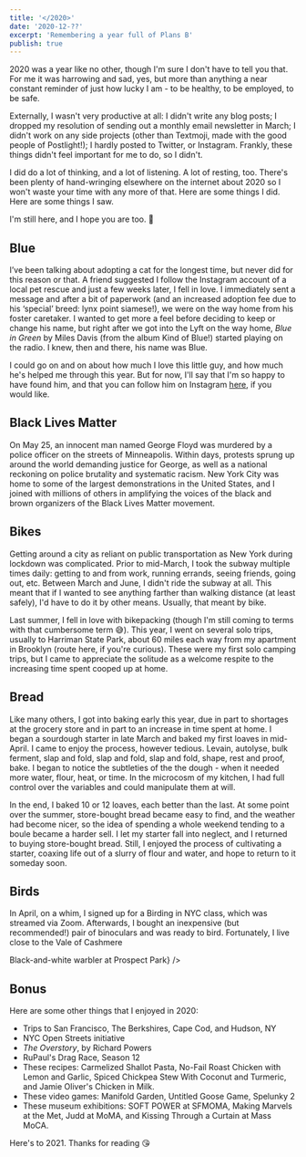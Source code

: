 ```yaml
---
title: '</2020>'
date: '2020-12-??'
excerpt: 'Remembering a year full of Plans B'
publish: true
---
```




<section class="blog-section">

2020 was a year like no other, though I'm sure I don't have to tell you that. For me it was harrowing and sad, yes, but more than anything a near constant reminder of just how lucky I am - to be healthy, to be employed, to be safe.

Externally, I wasn't very productive at all: I didn't write any blog posts; I dropped my resolution of sending out a monthly <XA href="https://tinyletter.com/prichey">email newsletter</XA> in March; I didn't work on any side projects (other than <XA href="https://textmoji.app/">Textmoji</XA>, made with the good people of <XA href="https://postlight.com/">Postlight</XA>!); I hardly posted to <XA href="https://twitter.com/prestonrichey">Twitter</XA>, or <XA href="https://www.instagram.com/preston.richey/">Instagram</XA>. Frankly, these things didn't feel important for me to do, so I didn't.

I did do a lot of thinking, and a lot of listening. A lot of resting, too. There's been plenty of hand-wringing elsewhere on the internet about 2020 so I won't waste your time with any more of that. Here are some things I did. Here are some things I saw.

I'm still here, and I hope you are too. 🎈

</section>

<section class="blog-section">

## Blue

I’ve been talking about adopting a cat for the longest time, but never did for this reason or that. A friend suggested I follow the Instagram account of a <XA href="https://www.instagram.com/brooklynanimalaction/?hl=en">local pet rescue</XA> and just a few weeks later, <XA href="https://www.instagram.com/p/B7i9uNnJOty/">I fell in love</XA>. I immediately sent a message and after a bit of paperwork (and an increased adoption fee due to his ‘special’ breed: <XA href="https://faqcats.com/what-is-a-lynx-point-siamese-cat/">lynx point siamese</XA>!), we were on the way home from his foster caretaker. I wanted to get more a feel before deciding to keep or change his name, but right after we got into the Lyft on the way home, *Blue in Green* by Miles Davis (from the album Kind of Blue!) <XA href="https://photos.google.com/share/AF1QipP69S0UadJHudWKLv7Rvm6nVkdcL_5Lq4stl8Hbynw82jrct3mnlN3JXo5CDrlWfw/photo/AF1QipPHyLBUc9w5CVD0j1wRR05iptMEKJ-nfk0coNJp?key=QlpVcEZreXJXOE11eUsyUVBadzMydlFEQzFiWUNn">started playing</XA> on the radio. I knew, then and there, his name was Blue.

<div class="blog-inset">
  <ZoomImage
    src={blue}
    zoomSrc={blueZoom}
  />
</div>

I could go on and on about how much I love this little guy, and how much he's helped me through this year. But for now, I'll say that I'm so happy to have found him, and that you can follow him on Instagram [here](https://www.instagram.com/blue.the.lynxpoint/), if you would like.

</section>

<section class="blog-section">

## Black Lives Matter

On May 25, an innocent man named <XA href="https://en.wikipedia.org/wiki/George_Floyd">George Floyd</XA> was murdered by a police officer on the streets of Minneapolis. Within days, protests sprung up around the world demanding justice for George, as well as a national reckoning on police brutality and systematic racism. New York City was home to some of the largest demonstrations in the United States, and I joined with millions of others in amplifying the voices of the black and brown organizers of the Black Lives Matter movement.

<div class="blog-inset">
  <ZoomImage
    src={blm}
    zoomSrc={blmZoom}
  />
</div>

</section>

<section class="blog-section">

## Bikes

Getting around a city as reliant on public transportation as New York during lockdown was complicated. Prior to mid-March, I took the subway multiple times daily: getting to and from work, running errands, seeing friends, going out, etc. Between March and June, I didn't ride the subway at all. This meant that if I wanted to see anything farther than walking distance (at least safely), I'd have to do it by other means. Usually, that meant by bike.

Last summer, I fell in love with <XA href="https://www.rei.com/learn/expert-advice/bikepacking.html">bikepacking</XA> (though I'm still coming to terms with that cumbersome term 😅). This year, I went on several solo trips, usually to Harriman State Park, about 60 miles each way from my apartment in Brooklyn (route <XA href="https://www.strava.com/activities/3717280532">here</XA>, if you're curious). These were my first solo camping trips, but I came to appreciate the solitude as a welcome respite to the increasing time spent cooped up at home.

<div class="blog-inset">
  <ZoomImage
    src={bike}
    zoomSrc={bikeZoom}
    caption={'Harriman State Park'}
  />
</div>

</section>

<section class="blog-section">

## Bread

Like <XA href="https://www.theatlantic.com/health/archive/2020/05/why-theres-no-flour-during-coronavirus/611527/">many others</XA>, I got into baking early this year, due in part to shortages at the grocery store and in part to an increase in time spent at home. I began a sourdough starter in late March and baked my <XA href="https://lh3.googleusercontent.com/pw/ACtC-3eiMbr-DY97CKzk5I5hNsEbp7ATnhHoPOymOy-8EyRLjvhazZE_SkgfcifGDj3yVxNyK6ntp_JDhseJKegN2l1bxNvvw5UGFhXXJdeoIaJSybnywZEaLTqpwg8_sJ-T0ebTe_yV7eu8VwE0295_YGYEJw=w931-h982-no?authuser=0">first loaves</XA> in mid-April. I came to enjoy the process, however tedious. Levain, autolyse, bulk ferment, slap and fold, slap and fold, slap and fold, shape, rest and proof, bake. I began to notice the subtleties of the the dough - when it needed more water, flour, heat, or time. In the microcosm of my kitchen, I had full control over the variables and could manipulate them at will.

<div class="blog-inset">
  <ZoomImage
    src={bread}
    zoomSrc={breadZoom}
  />
</div>

In the end, I baked 10 or 12 loaves, <XA href="https://lh3.googleusercontent.com/pw/ACtC-3duuVxpkmEEE-CeVJotIrgif_sgkcX03ZV-NLUZUVYP2NjPNNPeZMQ9gAzGSSWglmZE4TMz1SqSdkxc9OCfaXJjn4i4IGuOu_x0R_HLzxg9_FnUl9b5zdVuMpfxgHWg8LrPPI5DuwDg3BbYB_Fvk-k83w=w1308-h981-no?authuser=0">each</XA> <XA href="https://lh3.googleusercontent.com/pw/ACtC-3eIF9wQ5oJPqvsz_Lw8V8qTNkcSmJnTvBcf1vrofxQWFcsWko-IkPxISzcPBc6Ytv9bNNppXOpArnDPDWZeIwFygpb6QRlYROy_e8Nws87DGOID7TspX03gHExKTUoP_XCk40rUCskCyR4ItAmIg6hpKA=w736-h981-no?authuser=0">better</XA> <XA href="https://lh3.googleusercontent.com/pw/ACtC-3dgXGF1GNallfTHcfH86koRWY42_G1OIZbkC-5FoLygfn-UiKDLdUgKbnIdxho8fLvhCbI56LICCBldIOvEm10U2v-jQNLPd-gnDIwQfY9yKuhVu9nS2Nmvul46grdDSiXWzLEF6KZQ9m_b4murcPwx7w=w1308-h981-no?authuser=0">than</XA> the <XA href="https://lh3.googleusercontent.com/pw/ACtC-3dl6mLTD4KzL8UAG_6R7bZNqIYXY5Ib5pMzZ2bA42i5Rnxk3FasCGIExxtPdK5fPLgjAV044hOVj_p_QXxG7HTQmD8cArnATnfkAYi5wdhiXSpZ7ZQ3_pq15ok_k6UJlT8Kl13Jxg1LzM51CFgR1LVJSQ=w1308-h981-no?authuser=0">last</XA>. At some point over the summer, store-bought bread became easy to find, and the weather had become nicer, so the idea of spending a whole weekend tending to a boule became a harder sell. I let my starter fall into neglect, and I returned to buying store-bought bread. Still, I enjoyed the process of cultivating a starter, coaxing life out of a slurry of flour and water, and hope to return to it someday soon.

</section>

<Hidden>

<section class="blog-section">

## Birds

In April, on a whim, I signed up for a <XA href="https://brooklynbrainery.com/courses/birding-in-nyc-and-beyond-online-class">Birding in NYC</XA> class, which was streamed via Zoom. Afterwards, I bought an inexpensive (but recommended!) <XA href="https://www.amazon.com/gp/product/B00004TBLW/">pair of binoculars</XA> and was ready to bird. Fortunately, I live close to the Vale of Cashmere

<div class="blog-inset">
  <ZoomImage
    src={bird}
    zoomSrc={birdZoom}
    caption={<span><XA href="https://www.allaboutbirds.org/guide/Black-and-white_Warbler/id">Black-and-white warbler</XA> at Prospect Park</span>}
  />
</div>

</section>

</Hidden>

<section class="blog-section">

## Bonus

Here are some other things that I enjoyed in 2020:

* Trips to <XA href="https://photos.google.com/share/AF1QipOc8-qe9BMPUBqiecKPoThHRQDcYYWxONShaCFMQhU6TqeYCogNx74yeqicMeHM6Q?key=ak8wRnVwbTF1T01BYnhhc0FtQlc0S0hKZDJ1dEtR">San Francisco</XA>, <XA href="https://photos.google.com/share/AF1QipNrTYT_5Zuj1Knqz3xgpGP030F6WsWvawEWYMKNko1Y6P5DP2yvk_wiZoqbYnIpHg?key=NjVmT1lYX2t4cTJ3LUlJeklmUEppLVlseUxYZ2hB">The Berkshires</XA>, <XA href="https://photos.google.com/share/AF1QipM2uAsaweOsTYEp8QmzelH1W1Aqm6e7Q7715-8I2Ftk538uYBxwe564c4RPC1qU_g?key=bW1uaWZrRnN0TEV0VzFjaU43Y1NXT1p4S0FCS3N3">Cape Cod</XA>, and Hudson, NY
* NYC <XA href="https://www1.nyc.gov/html/dot/html/pedestrians/openstreets.shtml">Open Streets</XA> initiative
* *<XA href="https://www.goodreads.com/book/show/40180098-the-overstory">The Overstory</XA>*, by Richard Powers
* RuPaul's Drag Race, Season 12
* These recipes: <XA href="https://cooking.nytimes.com/recipes/1020830-caramelized-shallot-pasta">Carmelized Shallot Pasta</XA>, <XA href="https://www.bonappetit.com/recipe/no-fail-roast-chicken-with-lemon-and-garlic">No-Fail Roast Chicken with Lemon and Garlic</XA>, <XA href="https://cooking.nytimes.com/recipes/1019772-spiced-chickpea-stew-with-coconut-and-turmeric">Spiced Chickpea Stew With Coconut and Turmeric</XA>, and <XA href="https://food52.com/recipes/32983-jamie-oliver-s-chicken-in-milk">Jamie Oliver's Chicken in Milk</XA>.
* These video games: <XA href="https://manifold.garden/">Manifold Garden</XA>, <XA href="https://goose.game/">Untitled Goose Game</XA>, <XA href="https://www.blitworks.com/spelunky_2/">Spelunky 2</XA>
* These museum exhibitions: <XA href="https://www.sfmoma.org/exhibition/soft-power/">SOFT POWER</XA> at SFMOMA, <XA href="https://www.metmuseum.org/exhibitions/listings/2019/making-marvels-science-splendor">Making Marvels</XA> at the Met, <XA href="https://www.moma.org/calendar/exhibitions/5076">Judd</XA> at MoMA, and <XA href="https://massmoca.org/event/kissing-through-a-curtain/">Kissing Through a Curtain</XA> at Mass MoCA.

Here's to 2021. Thanks for reading 😘

</section>